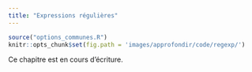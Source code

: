 ```yaml
---
title: "Expressions régulières"
---
```


```r
source("options_communes.R")
knitr::opts_chunk$set(fig.path = 'images/approfondir/code/regexp/')
```

<div class="important">
Ce chapitre est en cours d'écriture.
</div>
